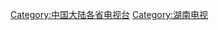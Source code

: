 {{Catnav|頁面分類|各種主題的頁面分類|依中国各省来作的分类|中国各省电视|湖南电视}}
{{Catnav|頁面分類|各種主題的頁面分類|依中国各省来作的分类|中国各省电视|中国各省电视台}}
{{Catnav|頁面分類|...|各國電視台|中国电视台|中国各省电视台}}
{{Catnav|頁面分類|...|电视|各國電視|中国电视|中国各省电视|湖南电视}}

[[Category:中国大陆各省电视台|Category:中国大陆各省电视台]]
[[Category:湖南电视|Category:湖南电视]]